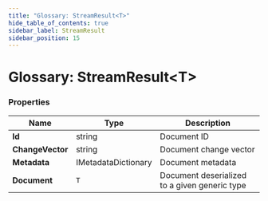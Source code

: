 ```yaml
---
title: "Glossary: StreamResult<T>"
hide_table_of_contents: true
sidebar_label: StreamResult
sidebar_position: 15
---
```





# Glossary: StreamResult&lt;T&gt;
<LanguageSwitcher supportedLanguages={supportedLanguages} />
<LanguageContent language="csharp">


### Properties

| Name | Type | Description |
| ------------- | ------------- | ----- |
| **Id** | string | Document ID |
| **ChangeVector** | string | Document change vector |
| **Metadata** | IMetadataDictionary | Document metadata |
| **Document** | `T` | Document deserialized to a given generic type |

</LanguageContent>

<!---

-->